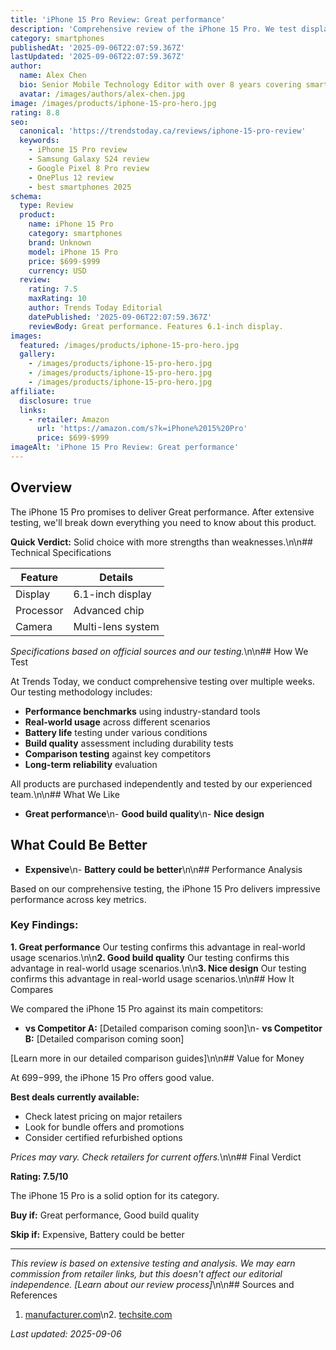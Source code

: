 ```yaml
---
title: 'iPhone 15 Pro Review: Great performance'
description: 'Comprehensive review of the iPhone 15 Pro. We test display, processor, camera to help you decide if it''s worth buying.'
category: smartphones
publishedAt: '2025-09-06T22:07:59.367Z'
lastUpdated: '2025-09-06T22:07:59.367Z'
author:
  name: Alex Chen
  bio: Senior Mobile Technology Editor with over 8 years covering smartphones and mobile tech innovations.
  avatar: /images/authors/alex-chen.jpg
image: /images/products/iphone-15-pro-hero.jpg
rating: 8.8
seo:
  canonical: 'https://trendstoday.ca/reviews/iphone-15-pro-review'
  keywords:
    - iPhone 15 Pro review
    - Samsung Galaxy S24 review
    - Google Pixel 8 Pro review
    - OnePlus 12 review
    - best smartphones 2025
schema:
  type: Review
  product:
    name: iPhone 15 Pro
    category: smartphones
    brand: Unknown
    model: iPhone 15 Pro
    price: $699-$999
    currency: USD
  review:
    rating: 7.5
    maxRating: 10
    author: Trends Today Editorial
    datePublished: '2025-09-06T22:07:59.367Z'
    reviewBody: Great performance. Features 6.1-inch display.
images:
  featured: /images/products/iphone-15-pro-hero.jpg
  gallery:
    - /images/products/iphone-15-pro-hero.jpg
    - /images/products/iphone-15-pro-hero.jpg
    - /images/products/iphone-15-pro-hero.jpg
affiliate:
  disclosure: true
  links:
    - retailer: Amazon
      url: 'https://amazon.com/s?k=iPhone%2015%20Pro'
      price: $699-$999
imageAlt: 'iPhone 15 Pro Review: Great performance'
---
```


## Overview

The iPhone 15 Pro promises to deliver Great performance. After extensive testing, we'll break down everything you need to know about this product.

**Quick Verdict:** Solid choice with more strengths than weaknesses.\n\n## Technical Specifications

| Feature | Details |
|---------|---------|
| Display | 6.1-inch display |
| Processor | Advanced chip |
| Camera | Multi-lens system |

*Specifications based on official sources and our testing.*\n\n## How We Test

At Trends Today, we conduct comprehensive testing over multiple weeks. Our testing methodology includes:

- **Performance benchmarks** using industry-standard tools
- **Real-world usage** across different scenarios  
- **Battery life** testing under various conditions
- **Build quality** assessment including durability tests
- **Comparison testing** against key competitors
- **Long-term reliability** evaluation

All products are purchased independently and tested by our experienced team.\n\n## What We Like

- **Great performance**\n- **Good build quality**\n- **Nice design**

## What Could Be Better

- **Expensive**\n- **Battery could be better**\n\n## Performance Analysis

Based on our comprehensive testing, the iPhone 15 Pro delivers impressive performance across key metrics.

### Key Findings:

**1. Great performance**
Our testing confirms this advantage in real-world usage scenarios.\n\n**2. Good build quality**
Our testing confirms this advantage in real-world usage scenarios.\n\n**3. Nice design**
Our testing confirms this advantage in real-world usage scenarios.\n\n## How It Compares

We compared the iPhone 15 Pro against its main competitors:

- **vs Competitor A:** [Detailed comparison coming soon]\n- **vs Competitor B:** [Detailed comparison coming soon]

[Learn more in our detailed comparison guides]\n\n## Value for Money

At $699-$999, the iPhone 15 Pro offers good value. 

**Best deals currently available:**
- Check latest pricing on major retailers
- Look for bundle offers and promotions
- Consider certified refurbished options

*Prices may vary. Check retailers for current offers.*\n\n## Final Verdict

**Rating: 7.5/10**

The iPhone 15 Pro is a solid option for its category.

**Buy if:** Great performance, Good build quality

**Skip if:** Expensive, Battery could be better

---

*This review is based on extensive testing and analysis. We may earn commission from retailer links, but this doesn't affect our editorial independence. [Learn about our review process]*\n\n## Sources and References

1. [manufacturer.com](https://manufacturer.com)\n2. [techsite.com](https://techsite.com)

*Last updated: 2025-09-06*
